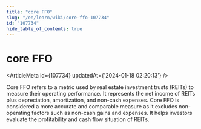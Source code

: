 ```yaml
---
title: "core FFO"
slug: "/en/learn/wiki/core-ffo-107734"
id: "107734"
hide_table_of_contents: true
---
```



# core FFO

<ArticleMeta id={107734} updatedAt={'2024-01-18 02:20:13'} />
<div className='border-solid border-b border-t-0 my-4 border-[var(--ifm-color-gray-300)]' />

Core FFO refers to a metric used by real estate investment trusts (REITs) to measure their operating performance. It represents the net income of REITs plus depreciation, amortization, and non-cash expenses. Core FFO is considered a more accurate and comparable measure as it excludes non-operating factors such as non-cash gains and expenses. It helps investors evaluate the profitability and cash flow situation of REITs.
